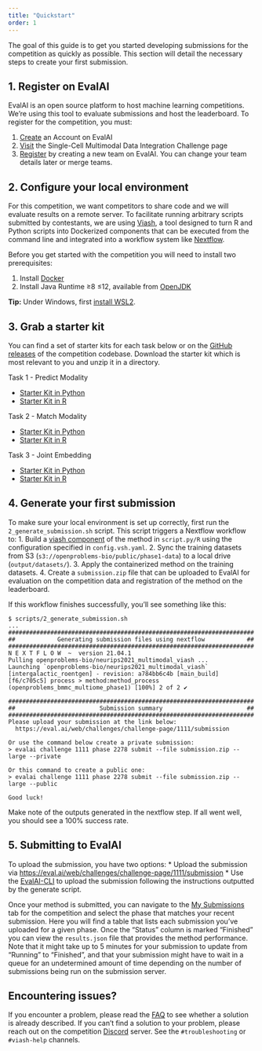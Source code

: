 ```yaml
---
title: "Quickstart"
order: 1
---
```


The goal of this guide is to get you started developing submissions for the competition as quickly as possible. This section will detail the necessary steps to create your first submission.

## 1. Register on EvalAI

EvalAI is an open source platform to host machine learning competitions. We're using this tool to evaluate submissions and host the leaderboard. To register for the competition, you must:

1. [Create](https://eval.ai/auth/signup) an Account on EvalAI
2. [Visit](https://eval.ai/web/challenges/challenge-page/1111/overview) the Single-Cell Multimodal Data Integration Challenge page
3. [Register](https://eval.ai/web/challenges/challenge-page/1111/participate) by creating a new team on EvalAI. You can change your team details later or merge teams.

## 2. Configure your local environment

For this competition, we want competitors to share code and we will evaluate results on a remote server. To facilitate running arbitrary scripts submitted by contestants, we are using [Viash](https://viash.io), a tool designed to turn R and Python scripts into Dockerized components that can be executed from the command line and integrated into a workflow system like [Nextflow](https://www.nextflow.io/).

Before you get started with the competition you will need to install two prerequisites:

1. Install [Docker](https://docs.docker.com/get-docker/)
2. Install Java Runtime ≥8 ≤12, available from [OpenJDK](https://adoptopenjdk.net/?variant=openjdk11&jvmVariant=hotspot)

:::{.callout-note}
**Tip:** Under Windows, first [install WSL2](/competitions/neurips_2021_docs/submission/faq.qmd#how-to-generate-a-submission-from-wsl2).
:::

## 3. Grab a starter kit

You can find a set of starter kits for each task below or on the [GitHub releases](https://github.com/openproblems-bio/neurips2021_multimodal_viash/releases) of the competition codebase. Download the starter kit which is most relevant to you and unzip it in a directory.

Task 1 - Predict Modality

* [Starter Kit in Python](https://github.com/openproblems-bio/neurips2021_multimodal_viash/releases/latest/download/starter_kit-predict_modality-python.zip)
* [Starter Kit in R](https://github.com/openproblems-bio/neurips2021_multimodal_viash/releases/latest/download/starter_kit-predict_modality-r.zip)

Task 2 - Match Modality

* [Starter Kit in Python](https://github.com/openproblems-bio/neurips2021_multimodal_viash/releases/latest/download/starter_kit-match_modality-python.zip)
* [Starter Kit in R](https://github.com/openproblems-bio/neurips2021_multimodal_viash/releases/latest/download/starter_kit-match_modality-r.zip)

Task 3 - Joint Embedding

* [Starter Kit in Python](https://github.com/openproblems-bio/neurips2021_multimodal_viash/releases/latest/download/starter_kit-joint_embedding-python.zip)
* [Starter Kit in R](https://github.com/openproblems-bio/neurips2021_multimodal_viash/releases/latest/download/starter_kit-joint_embedding-r.zip)


## 4. Generate your first submission

To make sure your local environment is set up correctly, first run the `2_generate_submission.sh` script. This script triggers a Nextflow workflow to:
1. Build a [viash component](https://viash.io/guide/) of the method in `script.py/R` using the configuration specified in `config.vsh.yaml`.
2. Sync the training datasets from S3 (`s3://openproblems-bio/public/phase1-data`) to a local drive (`output/datasets/`).
3. Apply the containerized method on the training datasets.
4. Create a `submission.zip` file that can be uploaded to EvalAI for evaluation on the competition data and registration of the method on the leaderboard.

If this workflow finishes successfully, you'll see something like this:

```
$ scripts/2_generate_submission.sh
...
######################################################################
##            Generating submission files using nextflow            ##
######################################################################
N E X T F L O W  ~  version 21.04.1
Pulling openproblems-bio/neurips2021_multimodal_viash ...
Launching `openproblems-bio/neurips2021_multimodal_viash` [intergalactic_roentgen] - revision: a784bb6c4b [main_build]
[f6/c705c5] process > method:method_process (openproblems_bmmc_multiome_phase1) [100%] 2 of 2 ✔

######################################################################
##                        Submission summary                        ##
######################################################################
Please upload your submission at the link below:
  https://eval.ai/web/challenges/challenge-page/1111/submission

Or use the command below create a private submission:
> evalai challenge 1111 phase 2278 submit --file submission.zip --large --private

Or this command to create a public one:
> evalai challenge 1111 phase 2278 submit --file submission.zip --large --public

Good luck!
```

Make note of the outputs generated in the nextflow step. If all went well, you should see a 100% success rate.

## 5. Submitting to EvalAI

To upload the submission, you have two options:
* Upload the submission via [https://eval.ai/web/challenges/challenge-page/1111/submission](https://eval.ai/web/challenges/challenge-page/1111/submission)
* Use the [EvalAI-CLI](https://github.com/Cloud-CV/evalai-cli) to upload the submission following the instructions outputted by the generate script.

Once your method is submitted, you can navigate to the [My Submissions](https://eval.ai/web/challenges/challenge-page/1111/my-submission) tab for the competition and select the phase that matches your recent submission. Here you will find a table that lists each submission you've uploaded for a given phase. Once the "Status" column is marked "Finished" you can view the `results.json` file that provides the method performance. Note that it might take up to 5 minutes for your submission to update from "Running" to "Finished", and that your submission might have to wait in a queue for an undetermined amount of time depending on the number of submissions being run on the submission server.

## Encountering issues?
If you encounter a problem, please read the [FAQ](/competitions/neurips_2021_docs/submission/faq.qmd) to see whether a solution is already described. If you can't find a solution to your problem, please reach out on the competition [Discord](https://discord.gg/Q3RKGMGD3E) server. See the `#troubleshooting` or `#viash-help` channels.
